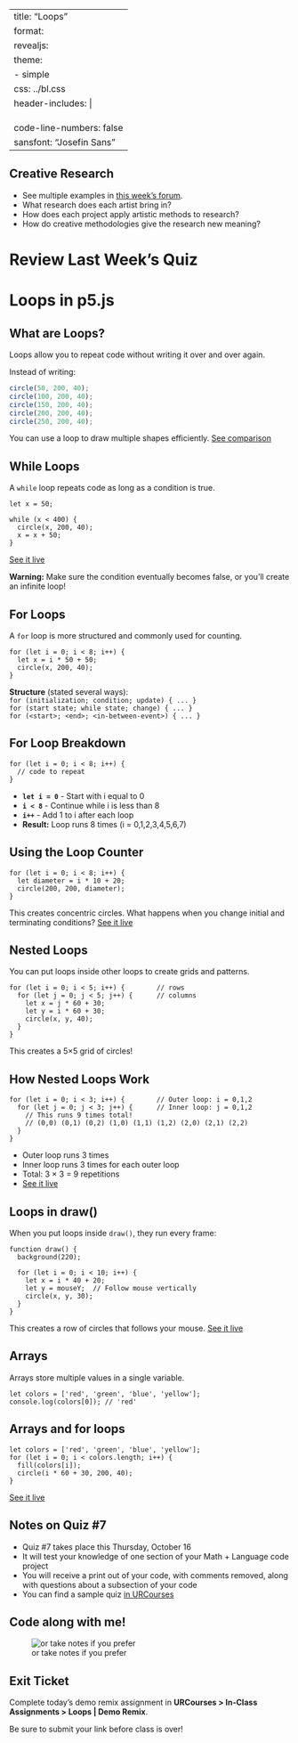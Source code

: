 
---
title: "Loops"
format:
  revealjs:
    theme: 
      - simple
    css: ../bl.css
    header-includes: |
      <link rel="preconnect" href="https://fonts.googleapis.com">
      <link rel="preconnect" href="https://fonts.gstatic.com" crossorigin>
      <link href="https://fonts.googleapis.com/css2?family=Josefin+Sans:ital,wght@0,100..700;1,100..700&display=swap" rel="stylesheet">
code-line-numbers: false
sansfont: "Josefin Sans"
---


## Creative Research

* See multiple examples in [this week's forum](https://urcourses.uregina.ca/mod/forum/discuss.php?d=1231167).
* What research does each artist bring in?
* How does each project apply artistic methods to research?
* How do creative methodologies give the research new meaning? 

# Review Last Week's Quiz

# Loops in p5.js

## What are Loops?

Loops allow you to repeat code without writing it over and over again.

Instead of writing:
```javascript
circle(50, 200, 40);
circle(100, 200, 40);
circle(150, 200, 40);
circle(200, 200, 40);
circle(250, 200, 40);
```

You can use a loop to draw multiple shapes efficiently. [See comparison](https://editor.p5js.org/howshekilledit/sketches/mO1fJqkXK) 

## While Loops

A `while` loop repeats code as long as a condition is true.

``` .javascript
let x = 50;

while (x < 400) {
  circle(x, 200, 40);
  x = x + 50; 
}
```
[See it live](https://editor.p5js.org/howshekilledit/sketches/1nRY0qLmq)
<br>

**Warning:** Make sure the condition eventually becomes false, or you'll create an infinite loop!

## For Loops

A `for` loop is more structured and commonly used for counting.

``` .javascript
for (let i = 0; i < 8; i++) {
  let x = i * 50 + 50;
  circle(x, 200, 40);
}
```

**Structure** (stated several ways):<br> 
`for (initialization; condition; update) { ... }` 
<br>
`for (start state; while state; change) { ... }`
<br>
`for (<start>; <end>; <in-between-event>) { ... }`

## For Loop Breakdown

``` .javascript
for (let i = 0; i < 8; i++) {
  // code to repeat
}
```

- **`let i = 0`** - Start with i equal to 0
- **`i < 8`** - Continue while i is less than 8  
- **`i++`** - Add 1 to i after each loop
- **Result:** Loop runs 8 times (i = 0,1,2,3,4,5,6,7)

## Using the Loop Counter


``` .javascript
for (let i = 0; i < 8; i++) {
  let diameter = i * 10 + 20; 
  circle(200, 200, diameter);
}
```

This creates concentric circles. What happens when you change initial and terminating conditions?
[See it live](https://editor.p5js.org/howshekilledit/sketches/B6gUPsjnb)

## Nested Loops

You can put loops inside other loops to create grids and patterns.

``` .javascript
for (let i = 0; i < 5; i++) {        // rows
  for (let j = 0; j < 5; j++) {      // columns
    let x = j * 60 + 30;
    let y = i * 60 + 30;
    circle(x, y, 40);
  }
}
```

This creates a 5×5 grid of circles!

## How Nested Loops Work

``` .javascript
for (let i = 0; i < 3; i++) {        // Outer loop: i = 0,1,2
  for (let j = 0; j < 3; j++) {      // Inner loop: j = 0,1,2
    // This runs 9 times total!
    // (0,0) (0,1) (0,2) (1,0) (1,1) (1,2) (2,0) (2,1) (2,2)
  }
}
```

- Outer loop runs 3 times
- Inner loop runs 3 times for each outer loop
- Total: 3 × 3 = 9 repetitions
- [See it live](https://editor.p5js.org/howshekilledit/sketches/ATSpSJ_FT)

## Loops in draw()

When you put loops inside `draw()`, they run every frame:

``` .javascript
function draw() {
  background(220);
  
  for (let i = 0; i < 10; i++) {
    let x = i * 40 + 20;
    let y = mouseY;  // Follow mouse vertically
    circle(x, y, 30);
  }
}
```

This creates a row of circles that follows your mouse. [See it live](https://editor.p5js.org/howshekilledit/sketches/lmhHNX94s)

## Arrays

Arrays store multiple values in a single variable.
``` .javascript
let colors = ['red', 'green', 'blue', 'yellow'];
console.log(colors[0]); // 'red'
```

## Arrays and for loops
``` .javascript
let colors = ['red', 'green', 'blue', 'yellow'];
for (let i = 0; i < colors.length; i++) {
  fill(colors[i]);
  circle(i * 60 + 30, 200, 40);
}
```
[See it live](https://editor.p5js.org/howshekilledit/sketches/9bvhivBiY)

## Notes on Quiz #7

* Quiz #7 takes place this Thursday, October 16
* It will test your knowledge of one section of your Math + Language code project
* You will receive a print out of your code, with comments removed, along with questions about a subsection of your code
* You can find a sample quiz [in URCourses](https://urcourses.uregina.ca/mod/assign/view.php?id=3121529)




## Code along with me! {.center}

![or take notes if you prefer](https://img.tpt.cloud/nextavenue/uploads/2021/09/bobrossestate-01.inside.1280x720.jpg)



## Exit Ticket

Complete today's demo remix assignment in **URCourses > In-Class Assignments > Loops | Demo Remix**. 

Be sure to submit your link before class is over! 


